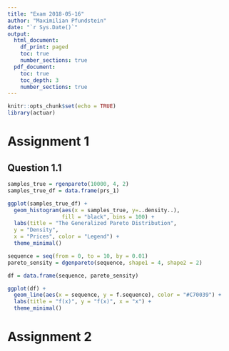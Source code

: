 ```yaml
---
title: "Exam 2018-05-16"
author: "Maximilian Pfundstein"
date: "`r Sys.Date()`"
output:
  html_document:
    df_print: paged
    toc: true
    number_sections: true
  pdf_document:
    toc: true
    toc_depth: 3
    number_sections: true
---
```


```r
knitr::opts_chunk$set(echo = TRUE)
library(actuar)
```

# Assignment 1

## Question 1.1

```r
samples_true = rgenpareto(10000, 4, 2)
samples_true_df = data.frame(prs_1)

ggplot(samples_true_df) +
  geom_histogram(aes(x = samples_true, y=..density..),
                 fill = "black", bins = 100) +
  labs(title = "The Generalized Pareto Distribution",
  y = "Density",
  x = "Prices", color = "Legend") +
  theme_minimal()

sequence = seq(from = 0, to = 10, by = 0.01)
pareto_sensity = dgenpareto(sequence, shape1 = 4, shape2 = 2)

df = data.frame(sequence, pareto_sensity)

ggplot(df) +
  geom_line(aes(x = sequence, y = f.sequence), color = "#C70039") +
  labs(title = "f(x)", y = "f(x)", x = "x") +
  theme_minimal()

```




# Assignment 2
